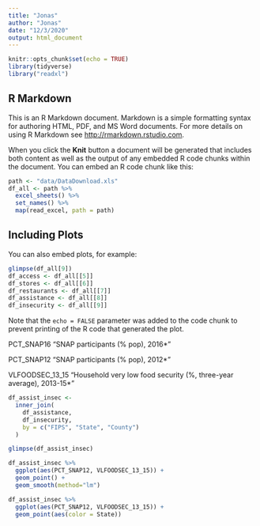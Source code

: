 ```yaml
---
title: "Jonas"
author: "Jonas"
date: "12/3/2020"
output: html_document
---
```


```r
knitr::opts_chunk$set(echo = TRUE)
library(tidyverse)
library("readxl")
```

## R Markdown

This is an R Markdown document. Markdown is a simple formatting syntax for authoring HTML, PDF, and MS Word documents. For more details on using R Markdown see <http://rmarkdown.rstudio.com>.

When you click the **Knit** button a document will be generated that includes both content as well as the output of any embedded R code chunks within the document. You can embed an R code chunk like this:

```r
path <- "data/DataDownload.xls"
df_all <- path %>%
  excel_sheets() %>%
  set_names() %>%
  map(read_excel, path = path)
```

## Including Plots

You can also embed plots, for example:

```r
glimpse(df_all[9])
df_access <- df_all[[5]]
df_stores <- df_all[[6]]
df_restaurants <- df_all[[7]]
df_assistance <- df_all[[8]]
df_insecurity <- df_all[[9]]
```

Note that the `echo = FALSE` parameter was added to the code chunk to prevent printing of the R code that generated the plot.


PCT_SNAP16
"SNAP participants (% pop), 2016*"

PCT_SNAP12
"SNAP participants (% pop), 2012*"

VLFOODSEC_13_15
"Household very low food security (%, three-year average), 2013-15*"

```r
df_assist_insec <-
  inner_join(
    df_assistance,
    df_insecurity,
    by = c("FIPS", "State", "County")
  )


```


```r
glimpse(df_assist_insec)
```

```r
df_assist_insec %>%
  ggplot(aes(PCT_SNAP12, VLFOODSEC_13_15)) +
  geom_point() +
  geom_smooth(method="lm")
```

```r
df_assist_insec %>%
  ggplot(aes(PCT_SNAP12, VLFOODSEC_13_15)) +
  geom_point(aes(color = State))

```



